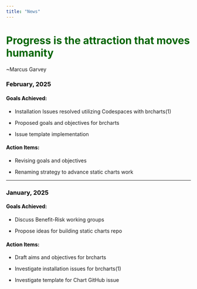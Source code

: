 ```yaml
---
title: "News"
---
```


# Progress is the attraction that moves humanity {style="color: darkgreen"}

\~Marcus Garvey

### February, 2025 {style="color: black"}

#### **Goals Achieved:** {style="color: black"}

-   Installation Issues resolved utilizing Codespaces with brcharts(1)

-   Proposed goals and objectives for brcharts

-   Issue template implementation

#### **Action Items:** {style="color: black"}

-   Revising goals and objectives

-   Renaming strategy to advance static charts work

------------------------------------------------------------------------

### January, 2025 {style="color: black"}

#### **Goals Achieved:** {style="color: black"}

-   Discuss Benefit-Risk working groups

-   Propose ideas for building static charts repo

#### **Action Items:** {style="color: black"}

-   Draft aims and objectives for brcharts

-   Investigate installation issues for brcharts(1)

-   Investigate template for Chart GitHub issue
